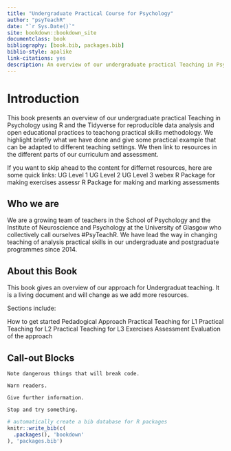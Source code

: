 ```yaml
--- 
title: "Undergraduate Practical Course for Psychology"
author: "psyTeachR"
date: "`r Sys.Date()`"
site: bookdown::bookdown_site
documentclass: book
bibliography: [book.bib, packages.bib]
biblio-style: apalike
link-citations: yes
description: An overview of our undergraduate practical Teaching in Psychology using R and the Tidyverse for reproducible data analysis and open educational practices and in our pedadogical approach
---
```



# Introduction

This book presents an overview of our undergraduate practical Teaching in Psychology using R and the Tidyverse for reproducible data analysis and open educational practices to teachong practical skills methodology.  We highlight briefly what we have done and give some practical example that can be adapted to different teaching settings.  We then link to resources in the different parts of our curriculum and assessment.

If you want to skip ahead to the content for differnet resources, here are some quick links:
  UG Level 1
  UG Level 2
  UG Level 3
  webex R Package for making exercises
  assessr R Package for making and marking assessments

## Who we are

We are a growing team of teachers in the School of Psychology and the Institute of Neuroscience and Psychology at the University of Glasgow who collectively call ourselves #PsyTeachR.  We have lead the way in changing teaching of analysis practical skills in our undergraduate and postgraduate programmes since 2014.

## About this Book

This book gives an overview of our approach for Undergraduat teaching.  It is a living document and will change as we add more resources.  

Sections include:

How to get started
Pedadogical Approach
Practical Teaching for L1
Practical Teaching for L2
Practical Teaching for L3
Exercises
Assessment
Evaluation of the approach

## Call-out Blocks

```block
Note dangerous things that will break code.
```

```block
Warn readers.
```

```block
Give further information.
```

```block
Stop and try something.
```



```r
# automatically create a bib database for R packages
knitr::write_bib(c(
  .packages(), 'bookdown'
), 'packages.bib')
```

